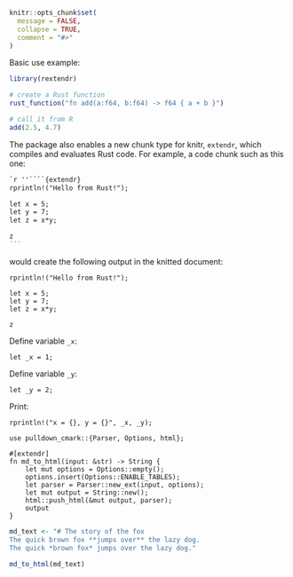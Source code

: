 ```r
knitr::opts_chunk$set(
  message = FALSE,
  collapse = TRUE,
  comment = "#>"
)
```


Basic use example:

```r
library(rextendr)

# create a Rust function
rust_function("fn add(a:f64, b:f64) -> f64 { a + b }")

# call it from R
add(2.5, 4.7)
```

The package also enables a new chunk type for knitr, `extendr`, which compiles and evaluates Rust code. For example, a code chunk such as this one:
````markdown
`r ''````{extendr}
rprintln!("Hello from Rust!");

let x = 5;
let y = 7;
let z = x*y;

z
```
````

would create the following output in the knitted document:
```extendr
rprintln!("Hello from Rust!");

let x = 5;
let y = 7;
let z = x*y;

z
```

Define variable `_x`:

```extendr
let _x = 1;
```

Define variable `_y`:

```extendr
let _y = 2;
```

Print:

```extendr
rprintln!("x = {}, y = {}", _x, _y);
```

```extendrsrc
use pulldown_cmark::{Parser, Options, html};

#[extendr]
fn md_to_html(input: &str) -> String {
    let mut options = Options::empty();
    options.insert(Options::ENABLE_TABLES);
    let parser = Parser::new_ext(input, options);
    let mut output = String::new();
    html::push_html(&mut output, parser);
    output
}
```

```r
md_text <- "# The story of the fox
The quick brown fox **jumps over** the lazy dog.
The quick *brown fox* jumps over the lazy dog."

md_to_html(md_text)
```
